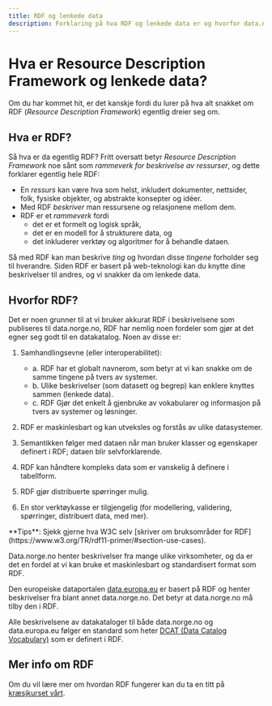 ```yaml
---
title: RDF og lenkede data
description: Forklaring på hva RDF og lenkede data er og hvorfor data.norge.no bruker det.
---
```


# Hva er Resource Description Framework og lenkede data?

Om du har kommet hit, er det kanskje fordi du lurer på hva alt snakket om RDF (_Resource Description Framework_) egentlig dreier seg om.

## Hva er RDF?

Så hva er da egentlig RDF? Fritt oversatt betyr _Resource Description Framework_ noe sånt som _rammeverk for beskrivelse av ressurser_, og dette forklarer egentlig hele RDF:

-   En _ressurs_ kan være hva som helst, inkludert dokumenter, nettsider, folk, fysiske objekter, og abstrakte konsepter og idéer.
-   Med RDF _beskriver_ man ressursene og relasjonene mellom dem.
-   RDF er et _rammeverk_ fordi
    -   det er et formelt og logisk språk,
    -   det er en modell for å strukturere data, og
    -   det inkluderer verktøy og algoritmer for å behandle dataen.

Så med RDF kan man beskrive _ting_ og hvordan disse _tingene_ forholder seg til hverandre.
Siden RDF er basert på web-teknologi kan du knytte dine beskrivelser til andres, og vi snakker da om lenkede data.

## Hvorfor RDF?

Det er noen grunner til at vi bruker akkurat RDF i beskrivelsene som publiseres til data.norge.no,
RDF har nemlig noen fordeler som gjør at det egner seg godt til en datakatalog. Noen av disse er:

1. Samhandlingsevne (eller interoperabilitet):

    - a. RDF har et globalt navnerom, som betyr at vi kan snakke om de samme tingene på tvers av systemer.
    - b. Ulike beskrivelser (som datasett og begrep) kan enklere knyttes sammen (lenkede data).
    - c. RDF Gjør det enkelt å gjenbruke av vokabularer og informasjon på tvers av systemer og løsninger.

2. RDF er maskinlesbart og kan utveksles og forstås av ulike datasystemer.
3. Semantikken følger med dataen når man bruker klasser og egenskaper definert i RDF; dataen blir selvforklarende.
4. RDF kan håndtere kompleks data som er vanskelig å definere i tabellform.
5. RDF gjør distribuerte spørringer mulig.
6. En stor verktøykasse er tilgjengelig (for modellering, validering, spørringer, distribuert data, med mer).

<Alert size='sm'>
    **Tips**: Sjekk gjerne hva W3C selv [skriver om bruksområder for
    RDF](https://www.w3.org/TR/rdf11-primer/#section-use-cases).
</Alert>

Data.norge.no henter beskrivelser fra mange ulike virksomheter, og da er det en fordel at vi kan bruke et maskinlesbart og standardisert format som RDF.

Den europeiske dataportalen [data.europa.eu](https://data.europa.eu) er basert på RDF og henter beskrivelser fra blant annet data.norge.no. Det betyr at data.norge.no må tilby den i RDF.

Alle beskrivelsene av datakataloger til både data.norge.no og data.europa.eu følger en standard som heter [DCAT (Data Catalog Vocabulary)](https://www.w3.org/TR/vocab-dcat-3/) som er definert i RDF.

## Mer info om RDF

Om du vil lære mer om hvordan RDF fungerer kan du ta en titt på [kræsjkurset vårt](/docs/sharing-data/rdf/rdf-crash-course).
